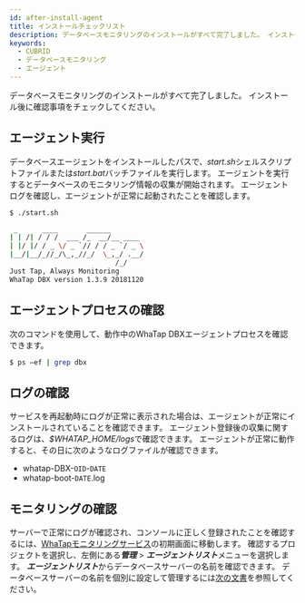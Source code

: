 ```yaml
---
id: after-install-agent
title: インストールチェックリスト
description: データベースモニタリングのインストールがすべて完了しました。 インストール後に確認事項をチェックしてください。
keywords:
  - CUBRID
  - データベースモニタリング
  - エージェント
---
```


データベースモニタリングのインストールがすべて完了しました。 インストール後に確認事項をチェックしてください。

## エージェント実行

データベースエージェントをインストールしたパスで、*start.sh*シェルスクリプトファイルまたは*start.bat*バッチファイルを実行します。 エージェントを実行するとデータベースのモニタリング情報の収集が開始されます。 エージェントログを確認し、エージェントが正常に起動されたことを確認します。

```bash title='start.sh'
$ ./start.sh

 _      ____       ______
| | /| / / /  ___ /_  __/__ ____
| |/ |/ / _ \/ _ `// / / _ `/ _ \
|__/|__/_//_/\_,_//_/  \_,_/ .__/
                          /_/
Just Tap, Always Monitoring
WhaTap DBX version 1.3.9 20181120
```

## エージェントプロセスの確認

次のコマンドを使用して、動作中のWhaTap DBXエージェントプロセスを確認できます。

```bash title='SH'
$ ps –ef | grep dbx
```

## ログの確認

サービスを再起動時にログが正常に表示された場合は、エージェントが正常にインストールされていることを確認できます。 エージェント登録後の収集に関するログは、*$WHATAP_HOME/logs*で確認できます。 エージェントが正常に動作すると、その日に次のようなログファイルが確認できます。

- whatap-DBX-`OID`-`DATE`
- whatap-boot-`DATE`.log

## モニタリングの確認

サーバーで正常にログが確認され、コンソールに正しく登録されたことを確認するには、[WhaTapモニタリングサービス](https://service.whatap.io)の初期画面に移動します。 確認するプロジェクトを選択し、左側にある***管理*** > ***エージェントリスト***メニューを選択します。 ***エージェントリスト***からデータベースサーバーの名前を確認できます。 データベースサーバーの名前を個別に設定して管理するには[次の文書](agent-manage)を参照してください。

<ImgLang img='db-check-monitoring-agent-lists.png' desc='データベースエージェントの一覧' />

